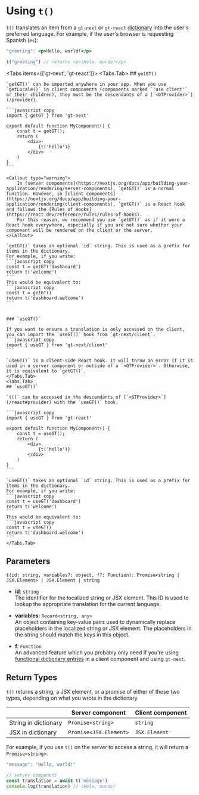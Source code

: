 
# Using `t()`

`t()` translates an item from a `gt-next` or `gt-react` [dictionary](/dictionaries) into the user's preferred language.
For example, if the user's browser is requesting Spanish (`es`):

```jsx
"greeting": <p>Hello, world!</p>
```

```js
t("greeting") // returns <p>¡Hola, mundo!</p>
```

<Tabs items={['gt-next', 'gt-react']}>
<Tabs.Tab>
    ## `getGT()`

    `getGT()` can be imported anywhere in your app. When you use `getLocale()` in client components (components marked `'use client'` or their children), they must be the descendants of a [`<GTProvider>`](/provider).

    ```javascript copy
    import { getGT } from 'gt-next'

    export default function MyComponent() {
        const t = getGT();
        return (
            <div>
                {t('hello')}
            </div>
        )
    }
    ```

    <Callout type="warning">
        In [server components](https://nextjs.org/docs/app/building-your-application/rendering/server-components), `getGT()` is a normal function. However, in [client components](https://nextjs.org/docs/app/building-your-application/rendering/client-components), `getGT()` is a React hook and follows the [Rules of Hooks](https://react.dev/reference/rules/rules-of-hooks). 
        For this reason, we recommend you use `getGT()` as if it were a React hook everywhere, especially if you are not sure whether your component will be rendered on the client or the server.
    </Callout>

    `getGT()` takes an optional `id` string. This is used as a prefix for items in the dictionary.
    For example, if you write:
    ```javascript copy
    const t = getGT('dashboard')
    return t('welcome')
    ```
    This would be equivalent to:
    ```javascript copy
    const t = getGT()
    return t('dashboard.welcome')
    ```
    

    ### `useGT()`

    If you want to ensure a translation is only accessed on the client, you can import the `useGT()` hook from `gt-next/client`.
    ```javascript copy
    import { useGT } from 'gt-next/client'
    ```

    `useGT()` is a client-side React hook. It will throw an error if it is used in a server component or outside of a `<GTProvider>`. Otherwise, it is equivalent to `getGT()`. 
    </Tabs.Tab>
    <Tabs.Tab>
    ## `useGT()`

    `t()` can be accessed in the descendants of [`<GTProvider>`](/react#provider) with the `useGT()` hook.

    ```javascript copy
    import { useGT } from 'gt-react'

    export default function MyComponent() {
        const t = useGT();
        return (
            <div>
                {t('hello')}
            </div>
        )
    }
    ```

    `useGT()` takes an optional `id` string. This is used as a prefix for items in the dictionary.
    For example, if you write:
    ```javascript copy
    const t = useGT('dashboard')
    return t('welcome')
    ```
    This would be equivalent to:
    ```javascript copy
    const t = useGT()
    return t('dashboard.welcome')
    ```
    </Tabs.Tab>
</Tabs>

## Parameters

`t(id: string, variables?: object, f?: Function): Promise<string | JSX.Element> | JSX.Element | string`

- **id**: `string`  
  The identifier for the localized string or JSX element. This ID is used to lookup the appropriate translation for the current language.

- **variables**: `Record<string, any>`  
  An object containing key-value pairs used to dynamically replace placeholders in the localized string or JSX element. The placeholders in the string should match the keys in this object.

- **f**: `Function`  
  An advanced feature which you probably only need if you're using [functional dictionary entries](/dictionaries#functions) in a client component and using `gt-next`.

## Return Types

`t()` returns a string, a JSX element, or a promise of either of those two types, depending on what you wrote in the dictionary. 

|          | Server component      | Client component      |
|----------|--------------|--------------|
| String in dictionary  | `Promise<string>` | `string` |
| JSX in dictionary   | `Promise<JSX.Element>` | `JSX.Element` |

For example, if you use `t()` on the server to access a string, it will return a `Promise<string>`:

```js
"message": "Hello, world!"
```

```js copy
// server component
const translation = await t('message')
console.log(translation) // ¡Hola, mundo!
```